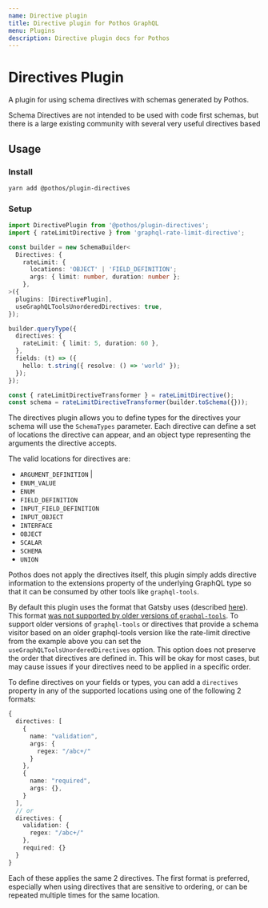 ```yaml
---
name: Directive plugin
title: Directive plugin for Pothos GraphQL
menu: Plugins
description: Directive plugin docs for Pothos
---
```





# Directives Plugin

A plugin for using schema directives with schemas generated by Pothos.

Schema Directives are not intended to be used with code first schemas, but there is a large existing
community with several very useful directives based

## Usage

### Install

```bash
yarn add @pothos/plugin-directives
```

### Setup

```typescript
import DirectivePlugin from '@pothos/plugin-directives';
import { rateLimitDirective } from 'graphql-rate-limit-directive';

const builder = new SchemaBuilder<
  Directives: {
    rateLimit: {
      locations: 'OBJECT' | 'FIELD_DEFINITION';
      args: { limit: number, duration: number };
    },
>({
  plugins: [DirectivePlugin],
  useGraphQLToolsUnorderedDirectives: true,
});

builder.queryType({
  directives: {
    rateLimit: { limit: 5, duration: 60 },
  },
  fields: (t) => ({
    hello: t.string({ resolve: () => 'world' });
  });
});

const { rateLimitDirectiveTransformer } = rateLimitDirective();
const schema = rateLimitDirectiveTransformer(builder.toSchema({}));
```

The directives plugin allows you to define types for the directives your schema will use the
`SchemaTypes` parameter. Each directive can define a set of locations the directive can appear, and
an object type representing the arguments the directive accepts.

The valid locations for directives are:

- `ARGUMENT_DEFINITION` \|
- `ENUM_VALUE`
- `ENUM`
- `FIELD_DEFINITION`
- `INPUT_FIELD_DEFINITION`
- `INPUT_OBJECT`
- `INTERFACE`
- `OBJECT`
- `SCALAR`
- `SCHEMA`
- `UNION`

Pothos does not apply the directives itself, this plugin simply adds directive information to the
extensions property of the underlying GraphQL type so that it can be consumed by other tools like
`graphql-tools`.

By default this plugin uses the format that Gatsby uses \(described
[here](https://github.com/graphql/graphql-js/issues/1343#issuecomment-479871020)\). This format
[was not supported by older versions of `graphql-tools`](https://github.com/ardatan/graphql-tools/issues/2534).
To support older versions of `graphql-tools` or directives that provide a schema visitor based on an
older graphql-tools version like the rate-limit directive from the example above you can set the
`useGraphQLToolsUnorderedDirectives` option. This option does not preserve the order that directives
are defined in. This will be okay for most cases, but may cause issues if your directives need to be
applied in a specific order.

To define directives on your fields or types, you can add a `directives` property in any of the
supported locations using one of the following 2 formats:

```typescript
{
  directives: [
    {
      name: "validation",
      args: {
        regex: "/abc+/"
      }
    },
    {
      name: "required",
      args: {},
    }
  ],
  // or
  directives: {
    validation: {
      regex: "/abc+/"
    },
    required: {}
  }
}
```

Each of these applies the same 2 directives. The first format is preferred, especially when using
directives that are sensitive to ordering, or can be repeated multiple times for the same location.
